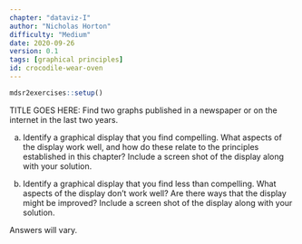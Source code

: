 ```yaml
---
chapter: "dataviz-I"
author: "Nicholas Horton"
difficulty: "Medium"
date: 2020-09-26 
version: 0.1
tags: [graphical principles]
id: crocodile-wear-oven
---
```


```r
mdsr2exercises::setup()
```

TITLE GOES HERE: Find two graphs published in a newspaper or on the internet in the last two years.

a. Identify a graphical display that you find compelling. What aspects of the display work well, and how do these relate to the principles established in this chapter? Include a screen shot of the display along with your solution.

b. Identify a graphical display that you find less than compelling. What aspects of the display don't work well?  Are there ways that the display might be improved? Include a screen shot of the display along with your solution.

<!--begin-answer-->

Answers will vary.

<!--end-answer-->
